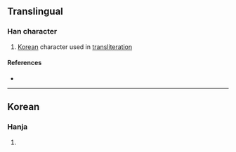 {{character info}}
==Translingual==

===Han character===
{{Han char|rn=19|rad=力|as=04|sn=6|four=|canj=KRR|ids=⿱[[加]][[㇣]]}}

# [[Korea]]n character used in [[transliteration]]

====References====
* {{Han ref|kx=0146.241|dkj=|dj=|hdz=|uh=3514|ud=13588|bh=|bd=}}

----

==Korean==

===Hanja===
{{ko-hanja|hangeul=[[강]], [[덩]]|eumhun=|rv=gang, deong|mr=|y=}}

# {{rfdef|ko|sort=力04}}
